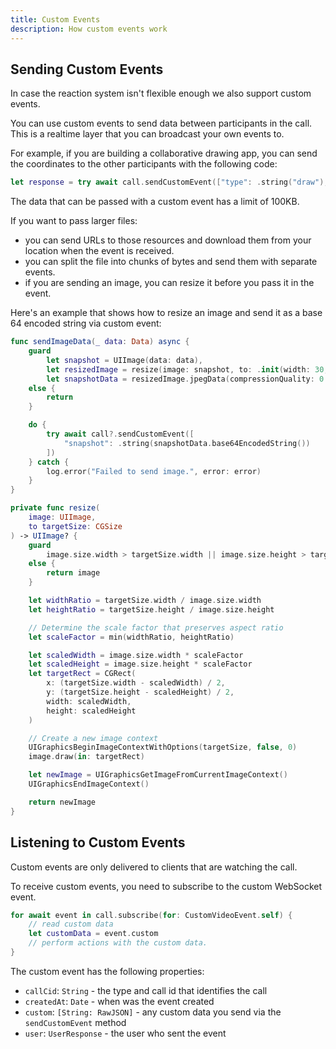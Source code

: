 ```yaml
---
title: Custom Events
description: How custom events work
---
```


## Sending Custom Events

In case the reaction system isn't flexible enough we also support custom events.

You can use custom events to send data between participants in the call. This is a realtime layer that you can broadcast your own events to.

For example, if you are building a collaborative drawing app, you can send the coordinates to the other participants with the following code:

```swift
let response = try await call.sendCustomEvent(["type": .string("draw"), "x": .number(10), "y": .number(20)])
```

The data that can be passed with a custom event has a limit of 100KB. 

If you want to pass larger files:
- you can send URLs to those resources and download them from your location when the event is received.
- you can split the file into chunks of bytes and send them with separate events.
- if you are sending an image, you can resize it before you pass it in the event.

Here's an example that shows how to resize an image and send it as a base 64 encoded string via custom event:

```swift
func sendImageData(_ data: Data) async {
    guard
        let snapshot = UIImage(data: data),
        let resizedImage = resize(image: snapshot, to: .init(width: 30, height: 30)),
        let snapshotData = resizedImage.jpegData(compressionQuality: 0.8)
    else {
        return
    }

    do {
        try await call?.sendCustomEvent([
            "snapshot": .string(snapshotData.base64EncodedString())
        ])
    } catch {
        log.error("Failed to send image.", error: error)
    }
}

private func resize(
    image: UIImage,
    to targetSize: CGSize
) -> UIImage? {
    guard
        image.size.width > targetSize.width || image.size.height > targetSize.height
    else {
        return image
    }

    let widthRatio = targetSize.width / image.size.width
    let heightRatio = targetSize.height / image.size.height

    // Determine the scale factor that preserves aspect ratio
    let scaleFactor = min(widthRatio, heightRatio)

    let scaledWidth = image.size.width * scaleFactor
    let scaledHeight = image.size.height * scaleFactor
    let targetRect = CGRect(
        x: (targetSize.width - scaledWidth) / 2,
        y: (targetSize.height - scaledHeight) / 2,
        width: scaledWidth,
        height: scaledHeight
    )

    // Create a new image context
    UIGraphicsBeginImageContextWithOptions(targetSize, false, 0)
    image.draw(in: targetRect)

    let newImage = UIGraphicsGetImageFromCurrentImageContext()
    UIGraphicsEndImageContext()

    return newImage
}
```

## Listening to Custom Events

Custom events are only delivered to clients that are watching the call.

To receive custom events, you need to subscribe to the custom WebSocket event.

```swift
for await event in call.subscribe(for: CustomVideoEvent.self) {
    // read custom data
    let customData = event.custom
    // perform actions with the custom data.
}
```

The custom event has the following properties:

- `callCid`: `String` - the type and call id that identifies the call
- `createdAt`: `Date` - when was the event created
- `custom`: `[String: RawJSON]` - any custom data you send via the `sendCustomEvent` method
- `user`: `UserResponse` - the user who sent the event